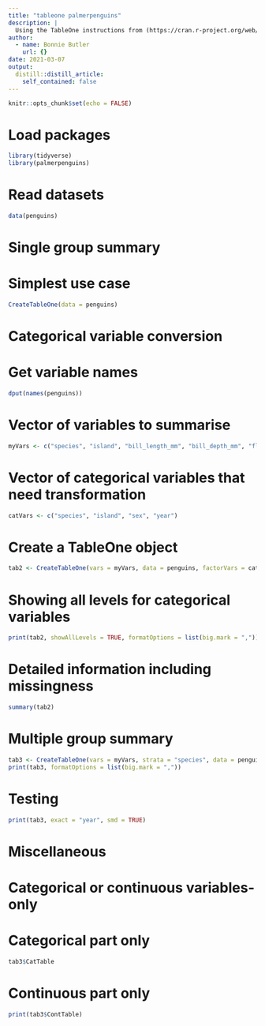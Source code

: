 ```yaml
---
title: "tableone palmerpenguins"
description: |
  Using the TableOne instructions from (https://cran.r-project.org/web/packages/tableone/vignettes/introduction.html) on the palmerpenguins package.
author:
  - name: Bonnie Butler
    url: {}
date: 2021-03-07
output:
  distill::distill_article:
    self_contained: false
---
```



```r
knitr::opts_chunk$set(echo = FALSE)
```

# Load packages
```r
library(tidyverse)
library(palmerpenguins)
```

# Read datasets
```r
data(penguins)
```

# Single group summary
# Simplest use case
```r
CreateTableOne(data = penguins)
```
# Categorical variable conversion
# Get variable names
```r
dput(names(penguins))
```
# Vector of variables to summarise
```r
myVars <- c("species", "island", "bill_length_mm", "bill_depth_mm", "flipper_length_mm", "body_mass_g", "sex", "year")
```
# Vector of categorical variables that need transformation
```r
catVars <- c("species", "island", "sex", "year")
```
# Create a TableOne object
```r
tab2 <- CreateTableOne(vars = myVars, data = penguins, factorVars = catVars)
```

# Showing all levels for categorical variables
```r
print(tab2, showAllLevels = TRUE, formatOptions = list(big.mark = ","))
```
# Detailed information including missingness
```r
summary(tab2)
```
# Multiple group summary
```r
tab3 <- CreateTableOne(vars = myVars, strata = "species", data = penguins, factorVars = catVars)
print(tab3, formatOptions = list(big.mark = ","))
```
# Testing
```r
print(tab3, exact = "year", smd = TRUE)
```

# Miscellaneous
# Categorical or continuous variables-only
# Categorical part only
```r
tab3$CatTable
```
# Continuous part only
```r
print(tab3$ContTable)
```


